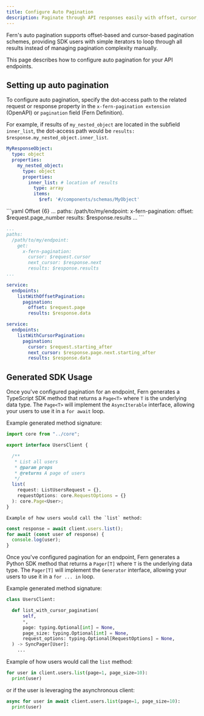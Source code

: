 ```yaml
---
title: Configure Auto Pagination
description: Paginate through API responses easily with offset, cursor, and link-based pagination.
---
```


<Markdown src="/snippets/pro-callout.mdx"/>

Fern's auto pagination supports offset-based and cursor-based pagination schemes,
providing SDK users with simple iterators to loop through all results instead of
managing pagination complexity manually.

This page describes how to configure auto pagination for your API endpoints.

## Setting up auto pagination

To configure auto pagination, specify the dot-access path to the related request
or response property in the `x-fern-pagination extension` (OpenAPI) or `pagination`
field (Fern Definition).

For example, if results of `my_nested_object` are located in the subfield
`inner_list`, the dot-access path would be `results:
$response.my_nested_object.inner_list`.

```yaml {7-10}
MyResponseObject:
  type: object
  properties:
    my_nested_object:
      type: object
      properties:
        inner_list: # location of results
          type: array
          items:
            $ref: '#/components/schemas/MyObject'
```


<Tabs>
<Tab title="OpenAPI">
<CodeBlocks>
```yaml Offset {6}
...
paths:
  /path/to/my/endpoint:
    x-fern-pagination:
      offset: $request.page_number
      results: $response.results
...
```

```yaml Cursor {8}
...
paths:
  /path/to/my/endpoint:
    get:
      x-fern-pagination:
        cursor: $request.cursor
        next_cursor: $response.next
        results: $response.results
...
```
</CodeBlocks>
</Tab>

<Tab title="Fern Definition">
<CodeBlocks>

```yaml Offset {6}
service:
  endpoints:
    listWithOffsetPagination:
      pagination: 
        offset: $request.page
        results: $response.data
```

```yaml Cursor {7}
service:
  endpoints:
    listWithCursorPagination:
      pagination: 
        cursor: $request.starting_after
        next_cursor: $response.page.next.starting_after
        results: $response.data
```

</CodeBlocks>
</Tab>
</Tabs>

## Generated SDK Usage
<Tabs>
<Tab title="TypeScript" language="typescript">

  Once you've configured pagination for an endpoint, Fern generates a TypeScript
  SDK method that returns a `Page<T>` where `T` is the underlying data type. The
  `Page<T>` will implement the `AsyncIterable` interface, allowing your users to
  use it in a `for await` loop.

  Example generated method signature:
  ```typescript UsersClient.ts {10-13}
  import core from "../core";

  export interface UsersClient {

    /**
     * List all users
     * @param props 
     * @returns A page of users
     */
    list(
      request: ListUsersRequest = {}, 
      requestOptions: core.RequestOptions = {}
    ): core.Page<User>;
  }
  ```

    Example of how users would call the `list` method:
  ```typescript
  const response = await client.users.list();
  for await (const user of response) {
    console.log(user);
  }
  ```
  
</Tab>
<Tab title="Python" language="python">

  Once you've configured pagination for an endpoint, Fern generates a Python SDK
  method that returns a `Pager[T]` where `T` is the underlying data type. The
  `Pager[T]` will implement the `Generator` interface, allowing your users to
  use it in a `for ... in` loop.

  Example generated method signature:
  ```python client.py {3-9}
  class UsersClient:

    def list_with_cursor_pagination(
        self,
        *,
        page: typing.Optional[int] = None,
        page_size: typing.Optional[int] = None,
        request_options: typing.Optional[RequestOptions] = None,
    ) -> SyncPager[User]:
      ...
  ```

  Example of how users would call the `list` method:
  ```python
  for user in client.users.list(page=1, page_size=10):
    print(user)
  ```

  or if the user is leveraging the asynchronous client:
  ```python
  async for user in await client.users.list(page=1, page_size=10):
    print(user)
  ```
</Tab>
</Tabs>

